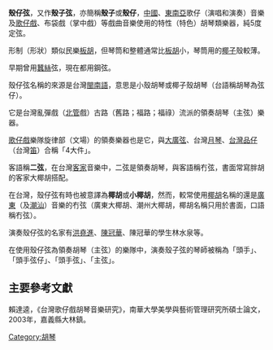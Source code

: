 {{No footnotes|time=2022-05-31T09:29:17+00:00}}
'''殼仔弦'''，又作'''殼子弦'''，亦簡稱'''殼子'''或'''殼仔'''，[[中國|中國]]、[[東南亞|東南亞]]歌仔（演唱和演奏）音樂及[[歌仔戲|歌仔戲]]、布袋戲（掌中戲）等戲曲音樂使用的特性（特色）胡琴類樂器，純5度定弦。

形制（形狀）類似民樂[[板胡|板胡]]，但琴筒和整體通常比[[板胡|板胡]]小，琴筒用的[[椰子|椰子]]殼較薄。

早期曾用[[蠶絲|蠶絲]]弦，現在都用鋼弦。

殼仔弦名稱的來源是台灣[[閩南語|閩南語]]，意思是小殼胡琴或椰子殼胡琴（台語稱胡琴為弦仔）。

它是台灣亂彈戲（[[北管|北管]]戲）古路（舊路；福路；福祿）流派的領奏胡琴（主弦）樂器。

[[歌仔戲|歌仔戲]]樂隊旋律部（文場）的領奏樂器也是它，與[[大廣弦|大廣弦]]、台灣[[月琴|月琴]]、[[台灣品仔|台灣品仔]]（台灣[[笛|笛]]）合稱「4大件」。

客語稱'''二弦'''，在台灣[[客家|客家]]音樂中，二弦是領奏胡琴，與客語稱冇弦，書面常寫胖胡的客家大椰胡搭配。

在台灣，殼仔弦有時也被意譯為'''椰胡'''或'''小椰胡'''，然而，較常使用[[椰胡|椰胡]]名稱的還是[[廣東|廣東]]（及[[潮汕|潮汕]]）音樂的冇弦（廣東大椰胡、潮州大椰胡，椰胡名稱只用於書面，口語稱冇弦）。

演奏殼仔弦的名家有[[洪堯進|洪堯進]]、[[陳冠華|陳冠華]]、陳冠華的學生林水泉等。

在使用殼仔弦為領奏胡琴（主弦）的樂隊中，演奏殼子弦的琴師被稱為「頭手」、「頭手弦仔」、「頭手弦」、「主弦」。

==主要參考文獻==
賴達逵，《台灣歌仔戲胡琴音樂研究》，南華大學美學與藝術管理研究所碩士論文，2003年，嘉義縣大林鎮。
{{中国民族乐器}}
[[Category:胡琴|Category:胡琴]]